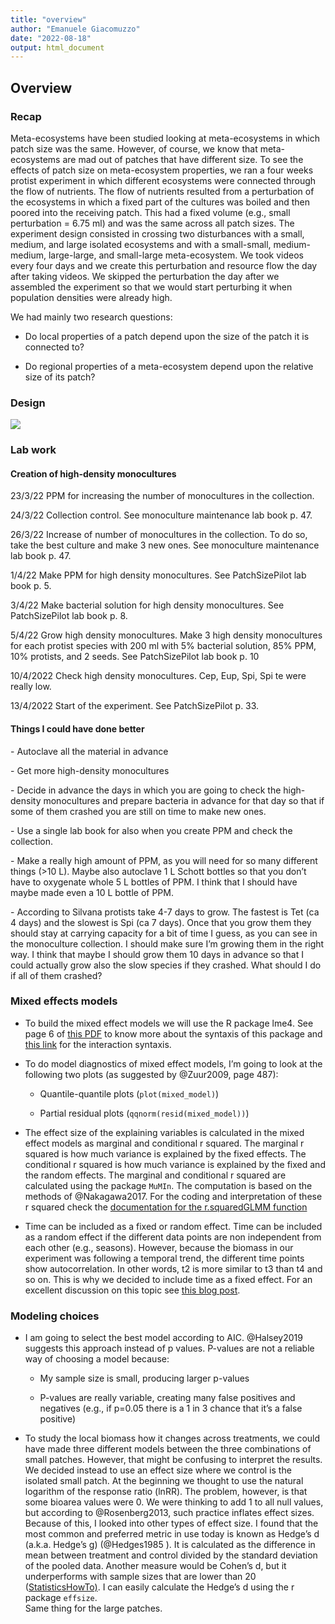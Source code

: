 ```yaml
---
title: "overview"
author: "Emanuele Giacomuzzo"
date: "2022-08-18"
output: html_document
---
```


## Overview {.tabset .tabset-pills}

### Recap

Meta-ecosystems have been studied looking at meta-ecosystems in which patch size was the same. However, of course, we know that meta-ecosystems are mad out of patches that have different size. To see the effects of patch size on meta-ecosystem properties, we ran a four weeks protist experiment in which different ecosystems were connected through the flow of nutrients. The flow of nutrients resulted from a perturbation of the ecosystems in which a fixed part of the cultures was boiled and then poored into the receiving patch. This had a fixed volume (e.g., small perturbation = 6.75 ml) and was the same across all patch sizes. The experiment design consisted in crossing two disturbances with a small, medium, and large isolated ecosystems and with a small-small, medium-medium, large-large, and small-large meta-ecosystem. We took videos every four days and we create this perturbation and resource flow the day after taking videos. We skipped the perturbation the day after we assembled the experiment so that we would start perturbing it when population densities were already high.

We had mainly two research questions:

-   Do local properties of a patch depend upon the size of the patch it is connected to?

-   Do regional properties of a meta-ecosystem depend upon the relative size of its patch?

### Design

![](images/paste-58F5AC73.png)

### Lab work

#### Creation of high-density monocultures

23/3/22 PPM for increasing the number of monocultures in the collection.

24/3/22 Collection control. See monoculture maintenance lab book p. 47.

26/3/22 Increase of number of monocultures in the collection. To do so, take the best culture and make 3 new ones. See monoculture maintenance lab book p. 47.

1/4/22 Make PPM for high density monocultures. See PatchSizePilot lab book p. 5.

3/4/22 Make bacterial solution for high density monocultures. See PatchSizePilot lab book p. 8.

5/4/22 Grow high density monocultures. Make 3 high density monocultures for each protist species with 200 ml with 5% bacterial solution, 85% PPM, 10% protists, and 2 seeds. See PatchSizePilot lab book p. 10

10/4/2022 Check high density monocultures. Cep, Eup, Spi, Spi te were really low.

13/4/2022 Start of the experiment. See PatchSizePilot p. 33.

#### Things I could have done better

\- Autoclave all the material in advance

\- Get more high-density monocultures

\- Decide in advance the days in which you are going to check the high-density monocultures and prepare bacteria in advance for that day so that if some of them crashed you are still on time to make new ones.

\- Use a single lab book for also when you create PPM and check the collection.

\- Make a really high amount of PPM, as you will need for so many different things (\>10 L). Maybe also autoclave 1 L Schott bottles so that you don't have to oxygenate whole 5 L bottles of PPM. I think that I should have maybe made even a 10 L bottle of PPM.

\- According to Silvana protists take 4-7 days to grow. The fastest is Tet (ca 4 days) and the slowest is Spi (ca 7 days). Once that you grow them they should stay at carrying capacity for a bit of time I guess, as you can see in the monoculture collection. I should make sure I'm growing them in the right way. I think that maybe I should grow them 10 days in advance so that I could actually grow also the slow species if they crashed. What should I do if all of them crashed?

### Mixed effects models

-   To build the mixed effect models we will use the R package lme4. See page 6 of [this PDF](https://cran.r-project.org/web/packages/lme4/vignettes/lmer.pdf) to know more about the syntaxis of this package and [this link](https://mspeekenbrink.github.io/sdam-r-companion/linear-mixed-effects-models.html) for the interaction syntaxis.

-   To do model diagnostics of mixed effect models, I'm going to look at the following two plots (as suggested by @Zuur2009, page 487):

    -   Quantile-quantile plots (`plot(mixed_model)`)

    -   Partial residual plots (`qqnorm(resid(mixed_model))`)

-   The effect size of the explaining variables is calculated in the mixed effect models as marginal and conditional r squared. The marginal r squared is how much variance is explained by the fixed effects. The conditional r squared is how much variance is explained by the fixed and the random effects. The marginal and conditional r squared are calculated using the package `MuMIn`. The computation is based on the methods of @Nakagawa2017. For the coding and interpretation of these r squared check the [documentation for the r.squaredGLMM function](https://rdrr.io/cran/MuMIn/man/r.squaredGLMM.html)

-   Time can be included as a fixed or random effect. Time can be included as a random effect if the different data points are non independent from each other (e.g., seasons). However, because the biomass in our experiment was following a temporal trend, the different time points show autocorrelation. In other words, t2 is more similar to t3 than t4 and so on. This is why we decided to include time as a fixed effect. For an excellent discussion on this topic see [this blog post](https://dynamicecology.wordpress.com/2015/11/04/is-it-a-fixed-or-random-effect/).

### Modeling choices

-   I am going to select the best model according to AIC. @Halsey2019 suggests this approach instead of p values. P-values are not a reliable way of choosing a model because:

    -   My sample size is small, producing larger p-values

    -   P-values are really variable, creating many false positives and negatives (e.g., if p=0.05 there is a 1 in 3 chance that it's a false positive)

-   To study the local biomass how it changes across treatments, we could have made three different models between the three combinations of small patches. However, that might be confusing to interpret the results. We decided instead to use an effect size where we control is the isolated small patch. At the beginning we thought to use the natural logarithm of the response ratio (lnRR). The problem, however, is that some bioarea values were 0. We were thinking to add 1 to all null values, but according to @Rosenberg2013, such practice inflates effect sizes. Because of this, I looked into other types of effect size. I found that the most common and preferred metric in use today is known as Hedge's d (a.k.a. Hedge's g) (@Hedges1985 ). It is calculated as the difference in mean between treatment and control divided by the standard deviation of the pooled data. Another measure would be Cohen's d, but it underperforms with sample sizes that are lower than 20 ([StatisticsHowTo)](https://www.statisticshowto.com/hedges-g/). I can easily calculate the Hedge's d using the r package `effsize`.\
    Same thing for the large patches.

